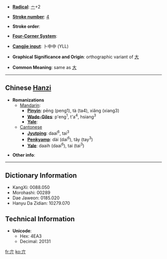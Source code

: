 * '''[[Wiktionary:Chinese radical index|Radical]]''': [[Wiktionary:Chinese radical index 亠|亠]]+2

* '''[[Wiktionary:Chinese total strokes index|Stroke number]]''': [[Wiktionary:Chinese total strokes index 4|4]]

* '''Stroke order''': 

* '''[[Wiktionary:Chinese four corner index|Four-Corner System]]''': 

* '''[[Wiktionary:Chinese Cangjie index|Cangjie input]]''': 卜中中 (YLL)

* '''Graphical Significance and Origin''': orthographic variant of [[大]]

* '''Common Meaning''': same as [[大]]

----

== Chinese [[Hanzi]] ==

* '''Romanizations'''
** [[Mandarin]]:
*** '''[[Pinyin]]''': pēng (peng1), tà (ta4), xiǎng (xiang3)
*** '''[[Wade-Giles]]''': p'eng<sup>1</sup>, t'a<sup>4</sup>, hsiang<sup>3</sup>
*** '''[[Yale]]''': 
**[[Cantonese]]
***'''[[Jyutping]]''': daai<sup>6</sup>, tai<sup>3</sup>
***'''[[Penkyamp]]''': dài (dai<sup>6</sup>), tây (tay<sup>3</sup>)
***'''[[Yale]]''': daaih (daai<sup>6</sup>), tai (tai<sup>3</sup>)

* '''Other info''': 

----

== Dictionary Information ==

* KangXi: 0088.050
* Morohashi: 00289
* Dae Jaweon: 0185.020
* Hanyu Da Zidian: 10279.070

== Technical Information ==

* '''Unicode''':
** Hex: 4EA3
** Decimal: 20131

[[fr:亣]]
[[ko:亣]]